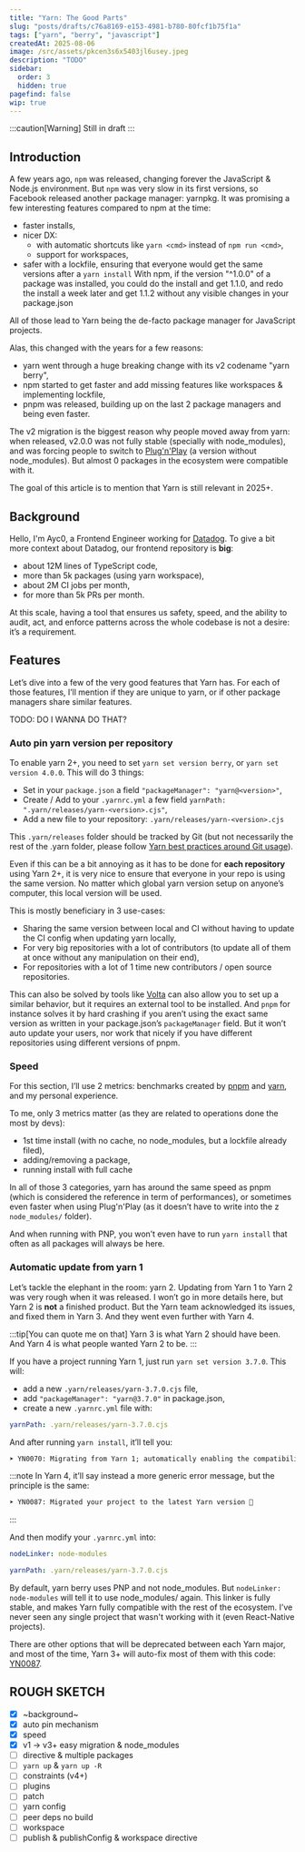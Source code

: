 ```yaml
---
title: "Yarn: The Good Parts"
slug: "posts/drafts/c76a8169-e153-4981-b780-80fcf1b75f1a"
tags: ["yarn", "berry", "javascript"]
createdAt: 2025-08-06
image: /src/assets/pkcen3s6x5403jl6usey.jpeg
description: "TODO"
sidebar:
  order: 3
  hidden: true
pagefind: false
wip: true
---
```



:::caution[Warning]
Still in draft
:::

## Introduction

A few years ago, `npm` was released, changing forever the JavaScript & Node.js environment. But `npm` was very slow in its first versions, so Facebook released another package manager: yarnpkg. It was promising a few interesting features compared to npm at the time:

- faster installs,
- nicer DX:
  - with automatic shortcuts like `yarn <cmd>` instead of `npm run <cmd>`,
  - support for workspaces,
- safer with a lockfile, ensuring that everyone would get the same versions after a `yarn install`
  With npm, if the version "^1.0.0" of a package was installed, you could do the install and get 1.1.0, and redo the install a week later and get 1.1.2 without any visible changes in your package.json

All of those lead to Yarn being the de-facto package manager for JavaScript projects.

Alas, this changed with the years for a few reasons:

- yarn went through a huge breaking change with its v2 codename "yarn berry",
- npm started to get faster and add missing features like workspaces & implementing lockfile,
- pnpm was released, building up on the last 2 package managers and being even faster.

The v2 migration is the biggest reason why people moved away from yarn: when released, v2.0.0 was not fully stable (specially with node_modules), and was forcing people to switch to [Plug'n'Play](https://yarnpkg.com/features/pnp) (a version without node_modules). But almost 0 packages in the ecosystem were compatible with it.

The goal of this article is to mention that Yarn is still relevant in 2025+.

## Background

Hello, I'm Ayc0, a Frontend Engineer working for [Datadog](https://datadoghq.com/). To give a bit more context about Datadog, our frontend repository is **big**:

- about 12M lines of TypeScript code,
- more than 5k packages (using yarn workspace),
- about 2M CI jobs per month,
- for more than 5k PRs per month.

At this scale, having a tool that ensures us safety, speed, and the ability to audit, act, and enforce patterns across the whole codebase is not a desire: it’s a requirement.

## Features

Let’s dive into a few of the very good features that Yarn has. For each of those features, I’ll mention if they are unique to yarn, or if other package managers share similar features.

TODO: DO I WANNA DO THAT?

### Auto pin yarn version per repository

To enable yarn 2+, you need to set `yarn set version berry`, or `yarn set version 4.0.0`. This will do 3 things:

- Set in your `package.json` a field `"packageManager": "yarn@<version>"`,
- Create / Add to your `.yarnrc.yml` a few field `yarnPath: ".yarn/releases/yarn-<version>.cjs"`,
- Add a new file to your repository: `.yarn/releases/yarn-<version>.cjs`

This `.yarn/releases` folder should be tracked by Git (but not necessarily the rest of the .yarn folder, please follow [Yarn best practices around Git usage](https://yarnpkg.com/getting-started/qa#which-files-should-be-gitignored)).

Even if this can be a bit annoying as it has to be done for **each repository** using Yarn 2+, it is very nice to ensure that everyone in your repo is using the same version. No matter which global yarn version setup on anyone’s computer, this local version will be used.

This is mostly beneficiary in 3 use-cases:

- Sharing the same version between local and CI without having to update the CI config when updating yarn locally,
- For very big repositories with a lot of contributors (to update all of them at once without any manipulation on their end),
- For repositories with a lot of 1 time new contributors / open source repositories.

This can also be solved by tools like [Volta](https://volta.sh) can also allow you to set up a similar behavior, but it requires an external tool to be installed.
And `pnpm` for instance solves it by hard crashing if you aren’t using the exact same version as written in your package.json’s `packageManager` field. But it won’t auto update your users, nor work that nicely if you have different repositories using different versions of pnpm.

### Speed

For this section, I’ll use 2 metrics: benchmarks created by [pnpm](https://pnpm.io/benchmarks) and [yarn](https://yarnpkg.com/features/performances), and my personal experience.

To me, only 3 metrics matter (as they are related to operations done the most by devs):

- 1st time install (with no cache, no node_modules, but a lockfile already filed),
- adding/removing a package,
- running install with full cache

In all of those 3 categories, yarn has around the same speed as pnpm (which is considered the reference in term of performances), or sometimes even faster when using Plug'n'Play (as it doesn’t have to write into the z
`node_modules/` folder).

And when running with PNP, you won’t even have to run `yarn install` that often as all packages will always be here.

### Automatic update from yarn 1

Let’s tackle the elephant in the room: yarn 2. Updating from Yarn 1 to Yarn 2 was very rough when it was released. I won’t go in more details here, but Yarn 2 is **not** a finished product. But the Yarn team acknowledged its issues, and fixed them in Yarn 3. And they went even further with Yarn 4.

:::tip[You can quote me on that]
Yarn 3 is what Yarn 2 should have been.
And Yarn 4 is what people wanted Yarn 2 to be.
:::

If you have a project running Yarn 1, just run `yarn set version 3.7.0`. This will:

- add a new `.yarn/releases/yarn-3.7.0.cjs` file,
- add `"packageManager": "yarn@3.7.0"` in package.json,
- create a new `.yarnrc.yml` file with:

```yaml title=".yarnrc.yml"
yarnPath: .yarn/releases/yarn-3.7.0.cjs
```

And after running `yarn install`, it’ll tell you:

```txt wrap
➤ YN0070: Migrating from Yarn 1; automatically enabling the compatibility node-modules linker 👍
```

:::note
In Yarn 4, it’ll say instead a more generic error message, but the principle is the same:

```txt wrap
➤ YN0087: Migrated your project to the latest Yarn version 🚀
```

:::

And then modify your `.yarnrc.yml` into:

```yaml title=".yarnrc.yml"
nodeLinker: node-modules

yarnPath: .yarn/releases/yarn-3.7.0.cjs
```

By default, yarn berry uses PNP and not node_modules. But `nodeLinker: node-modules` will tell it to use node_modules/ again. This linker is fully stable, and makes Yarn fully compatible with the rest of the ecosystem. I’ve never seen any single project that wasn't working with it (even React-Native projects).

There are other options that will be deprecated between each Yarn major, and most of the time, Yarn 3+ will auto-fix most of them with this code: [YN0087](https://yarnpkg.com/advanced/error-codes#yn0087---migration_success).

## ROUGH SKETCH

- [x] ~background~
- [x] auto pin mechanism
- [x] speed
- [x] v1 -> v3+ easy migration & node_modules
- [ ] directive & multiple packages
- [ ] `yarn up` & `yarn up -R`
- [ ] constraints (v4+)
- [ ] plugins
- [ ] patch
- [ ] yarn config
- [ ] peer deps no build
- [ ] workspace
- [ ] publish & publishConfig & workspace directive
